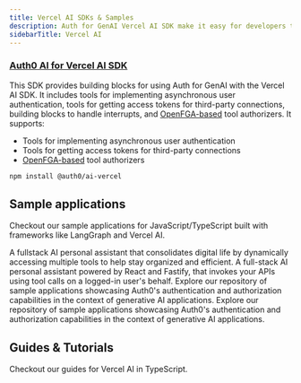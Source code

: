```yaml
---
title: Vercel AI SDKs & Samples
description: Auth for GenAI Vercel AI SDK make it easy for developers to integrate with and secure any AI agent workflow using Vercel AI.
sidebarTitle: Vercel AI
---
```


### [Auth0 AI for Vercel AI SDK](https://github.com/auth0-lab/auth0-ai-js/tree/main/packages/ai-vercel)

This SDK provides building blocks for using Auth for GenAI with the Vercel AI SDK. It includes tools for implementing asynchronous user authentication, tools for getting access tokens for third-party connections, building blocks to handle interrupts, and [OpenFGA-based](https://openfga.dev/) tool authorizers. It supports:

- Tools for implementing asynchronous user authentication
- Tools for getting access tokens for third-party connections
- [OpenFGA-based](https://openfga.dev/) tool authorizers

```bash wrap lines
npm install @auth0/ai-vercel
```

## Sample applications

Checkout our sample applications for JavaScript/TypeScript built with frameworks like LangGraph and Vercel AI.

<Columns cols={2}>
  <Card
    title="Assistant0 (Next.js)"
    href="https://github.com/auth0-samples/auth0-assistant0/tree/main/ts-vercel-ai"
  >
    A fullstack AI personal assistant that consolidates digital life by
    dynamically accessing multiple tools to help stay organized and efficient.
  </Card>
  <Card title="Agent0" href="https://github.com/auth0-samples/agent0">
    A full-stack AI personal assistant powered by React and Fastify, that
    invokes your APIs using tool calls on a logged-in user's behalf.
  </Card>
  <Card
    title="AI Samples"
    href="https://github.com/auth0-samples/auth0-ai-samples"
  >
    Explore our repository of sample applications showcasing Auth0's
    authentication and authorization capabilities in the context of generative
    AI applications.
  </Card>
  <Card
    title="Auth0 AI SDK Samples"
    href="https://github.com/auth0-lab/auth0-ai-js/tree/main/examples"
  >
    Explore our repository of sample applications showcasing Auth0's
    authentication and authorization capabilities in the context of generative
    AI applications.
  </Card>
</Columns>

## Guides & Tutorials

Checkout our guides for Vercel AI in TypeScript.

<Columns cols={2}>
  <Card
    title="Check Google Calendar Availability"
    href="/how-tos/check-google-calendar-availability"
    icon="google"
    iconType="solid"
    horizontal
  />
  <Card
    title="List GitHub Repositories"
    href="/how-tos/list-github-repositories"
    icon="github"
    iconType="solid"
    horizontal
  />
  <Card
    title="List Slack Channels"
    href="/how-tos/list-slack-channels"
    icon="slack"
    iconType="solid"
    horizontal
  />
  <Card
    title="Get Salesforce Opportunities"
    href="/how-tos/get-salesforce-opportunities"
    icon="salesforce"
    iconType="solid"
    horizontal
  />
</Columns>
